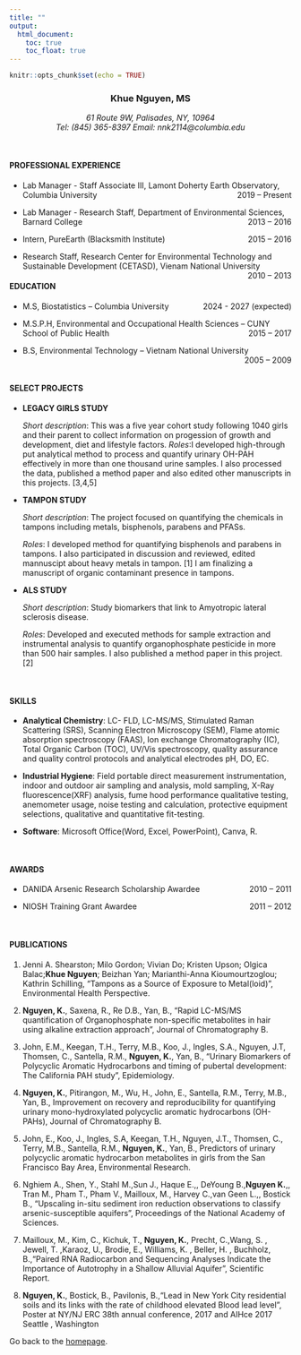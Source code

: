 ```yaml
---
title: ""
output: 
  html_document:
    toc: true
    toc_float: true
---
```

```r
knitr::opts_chunk$set(echo = TRUE)
```

<center><h3> Khue Nguyen, MS </h3></center>

<center> *61 Route 9W, Palisades, NY, 10964* </center>

<center> *Tel: (845) 365-8397 Email: nnk2114@columbia.edu* </center>

<br>

#### PROFESSIONAL EXPERIENCE 

+ <p align = "text-align: left;"> Lab Manager - Staff Associate III, Lamont Doherty Earth Observatory, Columbia University <span style  = "float: right;"> 2019 – Present </span> </p>
+ <p align = "text-align: left;"> Lab Manager - Research Staff, Department of Environmental Sciences, Barnard College <span style  = "float: right;"> 2013 – 2016 </span> </p>
+ <p align = "text-align: left;"> Intern, PureEarth (Blacksmith Institute) <span style  = "float: right;"> 2015 – 2016 </span> </p>
+ <p align = "text-align: left;"> Research Staff, Research Center for Environmental Technology and Sustainable Development (CETASD), Vienam National University <span style  = "float: right;"> 2010 – 2013 </span> </p>

#### EDUCATION 

+ <p align = "text-align: left;"> M.S, Biostatistics – Columbia University <span style  = "float: right;"> 2024 - 2027 (expected) </span> </p>

+ <p align = "text-align: left;"> M.S.P.H, Environmental and Occupational Health Sciences – CUNY School of Public Health <span style  = "float: right;"> 2015 – 2017 </span> </p>

+ <p align = "text-align: left;"> B.S, Environmental Technology – Vietnam National University  <span style  = "float: right;"> 2005 – 2009 </span> </p>

<br>

#### SELECT PROJECTS

+ **LEGACY GIRLS STUDY** 

  *Short description*: This was a five year cohort study following 1040 girls and their parent to collect information on progession of growth and development, diet and lifestyle factors.
  *Roles*:I developed high-through put analytical method to process and quantify urinary OH-PAH effectively in more than one thousand urine samples. I also processed the data, published a method paper and also edited other manuscripts in this projects. [3,4,5]
  
+ **TAMPON STUDY**

  *Short description*: The project focused on quantifying the chemicals in tampons including metals, bisphenols, parabens and PFASs.

  *Roles*: I developed method for quantifying bisphenols and parabens in tampons. I also participated in discussion and reviewed, edited mannuscipt about heavy metals in tampon. [1] I am finalizing a manuscript of organic contaminant presence in tampons. 

+ **ALS STUDY** 

  *Short description*: Study biomarkers that link to Amyotropic lateral sclerosis disease.  

  *Roles*: Developed and executed methods for sample extraction and instrumental analysis to quantify organophosphate pesticide in more than 500 hair samples. I also published a method paper in this project. [2]

<br>

#### SKILLS

+ **Analytical Chemistry**: LC- FLD, LC-MS/MS, Stimulated Raman Scattering (SRS), Scanning Electron Microscopy (SEM), Flame atomic absorption spectroscopy (FAAS), Ion exchange Chromatography (IC), Total Organic Carbon (TOC), UV/Vis spectroscopy, quality assurance and quality control protocols and analytical electrodes pH, DO, EC.

+ **Industrial Hygiene**: Field portable direct measurement instrumentation, indoor and outdoor air sampling and analysis, mold sampling, X-Ray fluorescence(XRF) analysis, fume hood performance qualitative testing, anemometer usage, noise testing and calculation, protective equipment selections, qualitative and quantitative fit-testing. 

+ **Software**: Microsoft Office(Word, Excel, PowerPoint), Canva, R. 

<br>


#### AWARDS 

+ <p align = "text-align: left;"> DANIDA Arsenic Research Scholarship Awardee  <span style  = "float: right;"> 2010 – 2011 </span> </p>

+ <p align = "text-align: left;"> NIOSH Training Grant Awardee <span style  = "float: right;"> 2011 – 2012 </span> </p>

<br>

#### PUBLICATIONS
1. Jenni A. Shearston; Milo Gordon; Vivian Do; Kristen Upson; Olgica Balac;**Khue Nguyen**; Beizhan Yan; Marianthi-Anna Kioumourtzoglou; Kathrin Schilling, “Tampons as a Source of Exposure to Metal(loid)”, Environmental Health Perspective. 

2. **Nguyen, K.**, Saxena, R., Re D.B., Yan, B., “Rapid LC-MS/MS quantification of Organophosphate non-specific metabolites in hair using alkaline extraction approach”, Journal of Chromatography B.
3. John, E.M., Keegan, T.H., Terry, M.B., Koo, J., Ingles, S.A., Nguyen, J.T, Thomsen, C., Santella, R.M., **Nguyen, K.**, Yan, B., “Urinary Biomarkers of Polycyclic Aromatic Hydrocarbons and timing of pubertal development: The California PAH study”, Epidemiology. 


4. **Nguyen, K.**, Pitirangon, M., Wu, H., John, E., Santella, R.M., Terry, M.B., Yan, B., Improvement on recovery and reproducibility for quantifying urinary mono-hydroxylated polycyclic aromatic hydrocarbons (OH-PAHs), Journal of Chromatography B.

5. John, E., Koo, J., Ingles, S.A, Keegan, T.H., Nguyen, J.T., Thomsen, C., Terry, M.B., Santella, R.M., **Nguyen, K.**, Yan, B., Predictors of urinary polycyclic aromatic hydrocarbon metabolites in girls from the San Francisco Bay Area, Environmental Research. 


6. Nghiem A., Shen, Y., Stahl M.,Sun J., Haque E.,, DeYoung B.,**Nguyen K.**,, Tran M., Pham T., Pham V., Mailloux, M., Harvey C.,van Geen L.,, Bostick B., “Upscaling in-situ sediment iron reduction observations to classify arsenic-susceptible aquifers”, Proceedings of the National Academy of Sciences.

7. Mailloux, M., Kim, C., Kichuk, T., **Nguyen, K.**, Precht, C.,Wang, S. , Jewell, T. ,Karaoz, U., Brodie, E., Williams, K. , Beller, H. , Buchholz, B.,“Paired RNA Radiocarbon and Sequencing Analyses Indicate the Importance of Autotrophy in a Shallow Alluvial Aquifer”, Scientific Report.

8. **Nguyen, K.**, Bostick, B., Pavilonis, B.,“Lead in New York City residential soils and its links with the rate of childhood elevated Blood lead level”, Poster at NY/NJ ERC 38th annual conference, 2017 and AIHce 2017 Seattle , Washington

Go back to the [homepage](index.html).

 






